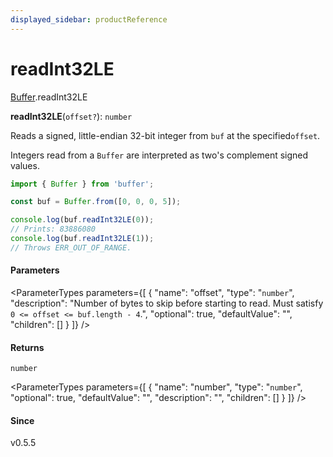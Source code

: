 ```yaml
---
displayed_sidebar: productReference
---
```



# readInt32LE

[Buffer](../../interfaces/Buffer.mdx).readInt32LE

**readInt32LE**(`offset?`): `number`

Reads a signed, little-endian 32-bit integer from `buf` at the specified`offset`.

Integers read from a `Buffer` are interpreted as two's complement signed values.

```js
import { Buffer } from 'buffer';

const buf = Buffer.from([0, 0, 0, 5]);

console.log(buf.readInt32LE(0));
// Prints: 83886080
console.log(buf.readInt32LE(1));
// Throws ERR_OUT_OF_RANGE.
```

#### Parameters

<ParameterTypes parameters={[
  {
    "name": "offset",
    "type": "`number`",
    "description": "Number of bytes to skip before starting to read. Must satisfy `0 <= offset <= buf.length - 4`.",
    "optional": true,
    "defaultValue": "",
    "children": []
  }
]} />

#### Returns

`number`

<ParameterTypes parameters={[
  {
    "name": "number",
    "type": "`number`",
    "optional": true,
    "defaultValue": "",
    "description": "",
    "children": []
  }
]} />

#### Since

v0.5.5
